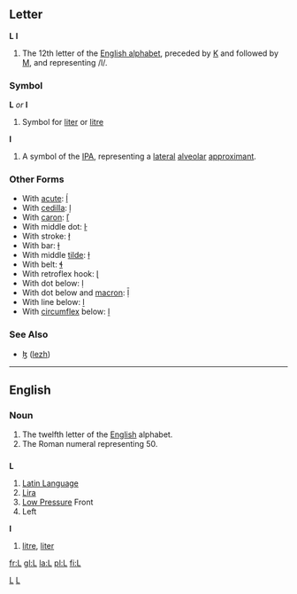 ==Letter==
'''L''' '''l'''

# The 12th letter of the [[Wiktionary:About Roman script|English alphabet]], preceded by [[K]] and followed by [[M]], and representing /l/.

===Symbol===
'''L''' ''or'' '''l'''
#Symbol for [[liter]] or [[litre]]

'''l'''
# A symbol of the [[IPA]], representing a [[lateral]] [[alveolar]] [[approximant]].

===Other Forms===
*With [[acute]]: [[ĺ]]
*With [[cedilla]]: [[ļ]]
*With [[caron]]: [[ľ]]
*With middle dot: [[ŀ]]
*With stroke: [[ł]]
*With bar: [[ƚ]]
*With middle [[tilde]]: [[ɫ]]
*With belt: [[ɬ]]
*With retroflex hook: [[ɭ]]
*With dot below: [[ḷ]]
*With dot below and [[macron]]: [[ḹ]]
*With line below: [[ḻ]]
*With [[circumflex]] below: [[ḽ]]

===See Also===
*[[ɮ]] ([[lezh]])
[[Category:Latin letters|L]]
[[Category:IPA symbols|L]]

----

==English==

===Noun===

# The twelfth letter of the [[English]] alphabet.
# The Roman numeral representing 50.

==={{abbreviation}}===
'''L'''

# [[Latin Language]]
# [[Lira]]
# [[Low Pressure]] Front
# Left

'''l'''
#[[litre]], [[liter]]

[[fr:L]]
[[gl:L]]
[[la:L]]
[[pl:L]]
[[fi:L]]